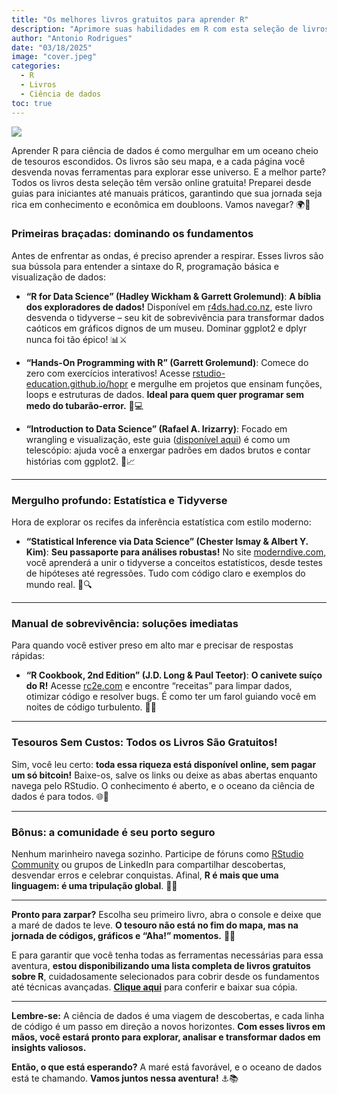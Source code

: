 ```yaml
---
title: "Os melhores livros gratuitos para aprender R"
description: "Aprimore suas habilidades em R com esta seleção de livros gratuitos"
author: "Antonio Rodrigues"
date: "03/18/2025"
image: "cover.jpeg"
categories:
  - R
  - Livros 
  - Ciência de dados
toc: true
---
```


![](cover.jpeg)

Aprender R para ciência de dados é como mergulhar em um oceano cheio de tesouros escondidos. Os livros são seu mapa, e a cada página você desvenda novas ferramentas para explorar esse universo. E a melhor parte? Todos os livros desta seleção têm versão online gratuita! Preparei desde guias para iniciantes até manuais práticos, garantindo que sua jornada seja rica em conhecimento e econômica em doubloons. Vamos navegar? 🌍💎

### **Primeiras braçadas: dominando os fundamentos**

Antes de enfrentar as ondas, é preciso aprender a respirar. Esses livros são sua bússola para entender a sintaxe do R, programação básica e visualização de dados:

-   **"R for Data Science" (Hadley Wickham & Garrett Grolemund)**: **A bíblia dos exploradores de dados!** Disponível em [r4ds.had.co.nz](https://r4ds.had.co.nz/), este livro desvenda o tidyverse – seu kit de sobrevivência para transformar dados caóticos em gráficos dignos de um museu. Dominar ggplot2 e dplyr nunca foi tão épico! 📊⚔️

-   **"Hands-On Programming with R" (Garrett Grolemund)**: Comece do zero com exercícios interativos! Acesse [rstudio-education.github.io/hopr](https://rstudio-education.github.io/hopr/) e mergulhe em projetos que ensinam funções, loops e estruturas de dados. **Ideal para quem quer programar sem medo do tubarão-error.** 🦈💻

-   **"Introduction to Data Science" (Rafael A. Irizarry)**: Focado em wrangling e visualização, este guia ([disponível aqui](https://rafalab.dfci.harvard.edu/dsbook-part-1/)) é como um telescópio: ajuda você a enxergar padrões em dados brutos e contar histórias com ggplot2. 📡📈

------------------------------------------------------------------------

### **Mergulho profundo: Estatística e Tidyverse**

Hora de explorar os recifes da inferência estatística com estilo moderno:

-   **"Statistical Inference via Data Science" (Chester Ismay & Albert Y. Kim)**: **Seu passaporte para análises robustas!** No site [moderndive.com](https://moderndive.com/v2/), você aprenderá a unir o tidyverse a conceitos estatísticos, desde testes de hipóteses até regressões. Tudo com código claro e exemplos do mundo real. 🧪🔍

------------------------------------------------------------------------

### **Manual de sobrevivência: soluções imediatas**

Para quando você estiver preso em alto mar e precisar de respostas rápidas:

-   **"R Cookbook, 2nd Edition" (J.D. Long & Paul Teetor)**: **O canivete suíço do R!** Acesse [rc2e.com](https://rc2e.com/) e encontre "receitas" para limpar dados, otimizar código e resolver bugs. É como ter um farol guiando você em noites de código turbulento. 🥘🔦

------------------------------------------------------------------------

### **Tesouros Sem Custos: Todos os Livros São Gratuitos!**

Sim, você leu certo: **toda essa riqueza está disponível online, sem pagar um só bitcoin!** Baixe-os, salve os links ou deixe as abas abertas enquanto navega pelo RStudio. O conhecimento é aberto, e o oceano da ciência de dados é para todos. 🌐💙

------------------------------------------------------------------------

### **Bônus: a comunidade é seu porto seguro**

Nenhum marinheiro navega sozinho. Participe de fóruns como [RStudio Community](https://community.rstudio.com/) ou grupos de LinkedIn para compartilhar descobertas, desvendar erros e celebrar conquistas. Afinal, **R é mais que uma linguagem: é uma tripulação global**. 🤝✨

------------------------------------------------------------------------

**Pronto para zarpar?** Escolha seu primeiro livro, abra o console e deixe que a maré de dados te leve. **O tesouro não está no fim do mapa, mas na jornada de códigos, gráficos e "Aha!" momentos.** 🌟🚢

E para garantir que você tenha todas as ferramentas necessárias para essa aventura, **estou disponibilizando uma lista completa de livros gratuitos sobre R**, cuidadosamente selecionados para cobrir desde os fundamentos até técnicas avançadas. [**Clique aqui**](https://docs.google.com/spreadsheets/d/1r1wIhrbVASaHWwR25Va7BLJazXyznnXf4j7IGg54KAk/edit?usp=sharing) para conferir e baixar sua cópia.

------------------------------------------------------------------------

**Lembre-se:** A ciência de dados é uma viagem de descobertas, e cada linha de código é um passo em direção a novos horizontes. **Com esses livros em mãos, você estará pronto para explorar, analisar e transformar dados em insights valiosos.**

**Então, o que está esperando?** A maré está favorável, e o oceano de dados está te chamando. **Vamos juntos nessa aventura!** ⚓📚
